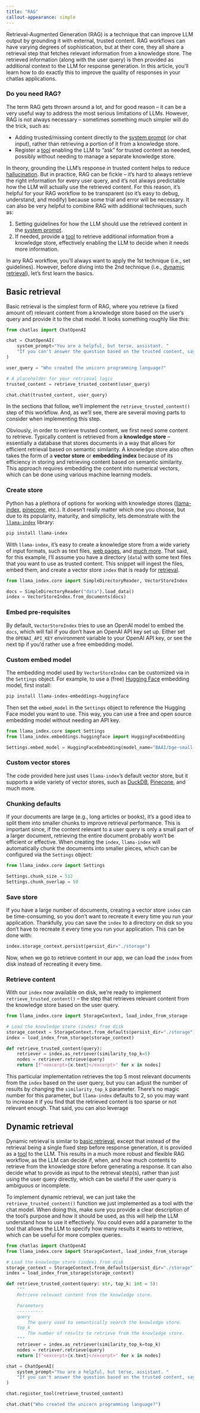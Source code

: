 ```yaml
---
title: "RAG"
callout-appearance: simple
---
```


Retrieval-Augmented Generation (RAG) is a technique that can improve LLM output by grounding it with external, trusted content.
RAG workflows can have varying degrees of sophistication, but at their core, they all share a retrieval step that fetches relevant information from a knowledge store.
The retrieved information (along with the user query) is then provided as additional context to the LLM for response generation.
In this article, you'll learn how to do exactly this to improve the quality of responses in your chatlas applications.

::: callout-warning
### Do you need RAG?

The term RAG gets thrown around a lot, and for good reason -- it can be a very useful way to address the most serious limitations of LLMs.
However, RAG is not always necessary -- sometimes something much simpler will do the trick, such as:

  * Adding trusted/missing content directly to the [system prompt](../get-started/system-prompt.qmd) (or chat input), rather than retrieving a portion of it from a knowledge store.
  * Register a [tool](../get-started/tools.qmd) enabling the LLM to "ask" for trusted content as needed, possibly without needing to manage a separate knowledge store.
:::

In theory, grounding the LLM's response in trusted content helps to reduce [hallucination](https://en.wikipedia.org/wiki/Hallucination_(artificial_intelligence)).
But in practice, RAG can be fickle -- it's hard to always retrieve the right information for every user query, and it's not always predictable how the LLM will actually use the retrieved content. 
For this reason, it's helpful for your RAG workflow to be transparent (so it's easy to debug, understand, and modify) because some trial and error will be necessary. 
It can also be very helpful to combine RAG with additional techniques, such as:

1. Setting guidelines for how the LLM should use the retrieved content in the [system prompt](../get-started/system-prompt.qmd).
2. If needed, provide a [tool](../get-started/tools.qmd) to retrieve additional information from a knowledge store, effectively enabling the LLM to decide when it needs more information.

In any RAG workflow, you'll always want to apply the 1st technique (i.e., set guidelines).
However, before diving into the 2nd technique (i.e., [dynamic retrieval](#dynamic-retrieval)), let's first learn the basics.

## Basic retrieval {#basic-retrieval}

Basic retrieval is the simplest form of RAG, where you retrieve (a fixed amount of) relevant content from a knowledge store based on the user's query and provide it to the chat model.
It looks something roughly like this:


```python
from chatlas import ChatOpenAI

chat = ChatOpenAI(
    system_prompt="You are a helpful, but terse, assistant. "
    "If you can't answer the question based on the trusted content, say so.",
)

user_query = "Who created the unicorn programming language?"

# A placeholder for your retrieval logic
trusted_content = retrieve_trusted_content(user_query)  

chat.chat(trusted_content, user_query)
```

In the sections that follow, we'll implement the `retrieve_trusted_content()` step of this workflow.
And, as we'll see, there are several moving parts to consider when implementing this step.

Obviously, in order to retrieve trusted content, we first need some content to retrieve.
Typically content is retrieved from a **knowledge store** -- essentially a database that stores documents in a way that allows for efficient retrieval based on semantic similarity.
A knowledge store also often takes the form of a **vector store** or **embedding index** because of its efficiency in storing and retrieving content based on semantic similarity.
This approach requires embedding the content into numerical vectors, which can be done using various machine learning models.

### Create store {#create-store}

Python has a plethora of options for working with knowledge stores ([llama-index](https://docs.llamaindex.ai/en/stable/), [pinecone](https://docs.pinecone.io/reference/python-sdk), etc.).
It doesn't really matter which one you choose, but due to its popularity, maturity, and simplicity, lets demonstrate with the [`llama-index`](https://docs.llamaindex.ai/en/stable/) library:

```bash
pip install llama-index
```

With `llama-index`, it's easy to create a knowledge store from a wide variety of input formats, such as text files, [web pages](https://docs.llamaindex.ai/en/stable/examples/data_connectors/WebPageDemo/), and [much more](https://pypi.org/project/llama-index-readers-markitdown/).
That said, for this example, I'll assume you have a directory (`data`) with some text files that you want to use as trusted content.
This snippet will ingest the files, embed them, and create a vector store `index` that is ready for [retrieval](#retrieve-content).


```python
from llama_index.core import SimpleDirectoryReader, VectorStoreIndex

docs = SimpleDirectoryReader("data").load_data()
index = VectorStoreIndex.from_documents(docs)
```


::: callout-caution
### Embed pre-requisites

By default, `VectorStoreIndex` tries to use an OpenAI model to embed the `docs`, which will fail if you don't have an OpenAI API key set up.
Either set the `OPENAI_API_KEY` environment variable to your OpenAI API key, or see the next tip if you'd rather use a free embedding model.
:::

::: {.callout-tip collapse="true"}

### Custom embed model

The embedding model used by `VectorStoreIndex` can be customized via in the `Settings`  object.
For example, to use a (free) [Hugging Face](https://huggingface.co/) embedding model, first install:

```bash
pip install llama-index-embeddings-huggingface
```

Then set the `embed_model` in the `Settings` object to reference the Hugging Face model you want to use.
This way, you can use a free and open source embedding model without needing an API key.


```python
from llama_index.core import Settings
from llama_index.embeddings.huggingface import HuggingFaceEmbedding

Settings.embed_model = HuggingFaceEmbedding(model_name="BAAI/bge-small-en-v1.5")
```

:::



::: callout-tip

### Custom vector stores

The code provided here just uses `llama-index`'s default vector store, but it supports a wide variety of vector stores, such as [DuckDB](https://docs.llamaindex.ai/en/stable/examples/vector_stores/DuckDBDemo/), [Pinecone](https://docs.llamaindex.ai/en/stable/examples/vector_stores/PineconeIndexDemo/), and much more.
:::

::: callout-tip

### Chunking defaults

If your documents are large (e.g., long articles or books), it's a good idea to split them into smaller chunks to improve retrieval performance.
This is important since, if the content relevant to a user query is only a small part of a larger document, retrieving the entire document probably won't be efficient or effective.
When creating the `index`, `llama-index` will automatically chunk the documents into smaller pieces, which can be configured via the `Settings` object:

```python
from llama_index.core import Settings

Settings.chunk_size = 512
Settings.chunk_overlap = 50
```

:::

### Save store 

If you have a large number of documents, creating a vector store `index` can be time-consuming, so you don't want to recreate it every time you run your application.
Thankfully, you can save the `index` to a directory on disk so you don't have to recreate it every time you run your application.
This can be done with:

```python
index.storage_context.persist(persist_dir="./storage")
``` 

Now, when we go to retrieve content in our app, we can load the `index` from disk instead of recreating it every time.


### Retrieve content {#retrieve-content}

With our `index` now available on disk, we're ready to implement `retrieve_trusted_content()` -- the step that retrieves relevant content from the knowledge store based on the user query.

```python
from llama_index.core import StorageContext, load_index_from_storage

# Load the knowledge store (index) from disk
storage_context = StorageContext.from_defaults(persist_dir="./storage")
index = load_index_from_storage(storage_context)

def retrieve_trusted_content(query):
    retriever = index.as_retriever(similarity_top_k=5)
    nodes = retriever.retrieve(query)
    return [f"<excerpt>{x.text}</excerpt>" for x in nodes]
```

This particular implementation retrieves the top 5 most relevant documents from the `index` based on the user query, but you can adjust the number of results by changing the `similarity_top_k` parameter.
There's no magic number for this parameter, but `llama-index` defaults to 2, so you may want to increase it if you find that the retrieved content is too sparse or not relevant enough.
That said, you can also leverage 


## Dynamic retrieval

Dynamic retrieval is similar to [basic retrieval](#basic-retrieval), except that instead of the retrieval being a single fixed step before response generation, it is provided as a [tool](../get-started/tools.qmd) to the LLM.
This results in a much more robust and flexible RAG workflow, as the LLM can decide if, when, and how much contents to retrieve from the knowledge store before generating a response.
It can also decide what to provide as input to the retrieval step(s), rather than just using the user query directly, which can be useful if the user query is ambiguous or incomplete.

To implement dynamic retrieval, we can just take the `retrieve_trusted_content()` function we just implemented as a tool with the chat model.
When doing this, make sure you provide a clear description of the tool's purpose and how it should be used, as this will help the LLM understand how to use it effectively.
You could even add a parameter to the tool that allows the LLM to specify how many results it wants to retrieve, which can be useful for more complex queries.


```python
from chatlas import ChatOpenAI
from llama_index.core import StorageContext, load_index_from_storage

# Load the knowledge store (index) from disk
storage_context = StorageContext.from_defaults(persist_dir="./storage")
index = load_index_from_storage(storage_context)

def retrieve_trusted_content(query: str, top_k: int = 5):
    """
    Retrieve relevant content from the knowledge store.

    Parameters
    ----------
    query
        The query used to semantically search the knowledge store.
    top_k
        The number of results to retrieve from the knowledge store.
    """
    retriever = index.as_retriever(similarity_top_k=top_k)
    nodes = retriever.retrieve(query)
    return [f"<excerpt>{x.text}</excerpt>" for x in nodes]

chat = ChatOpenAI(
    system_prompt="You are a helpful, but terse, assistant. "
    "If you can't answer the question based on the trusted content, say so."
)

chat.register_tool(retrieve_trusted_content)

chat.chat("Who created the unicorn programming language?")
```
